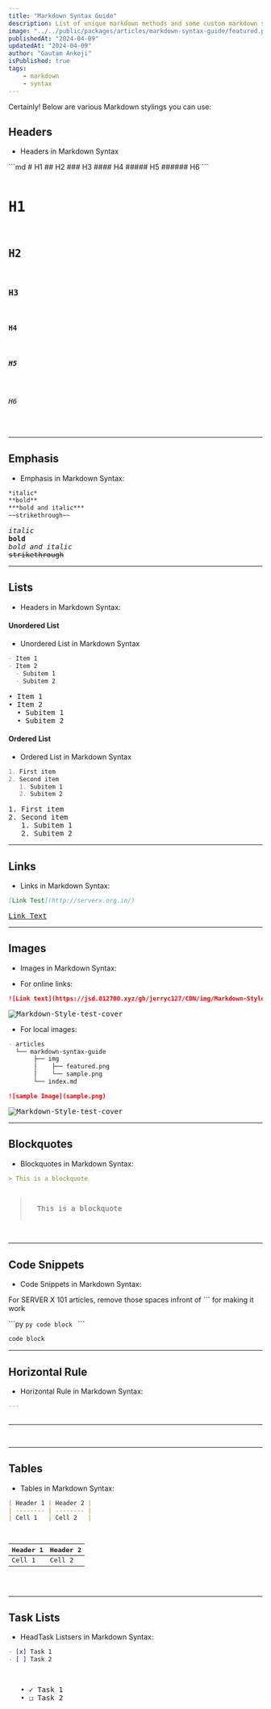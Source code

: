 ```yaml
---
title: "Markdown Syntax Guide"
description: List of unique markdown methods and some custom markdown syntax for writing articles for server x 101.
image: "../../public/packages/articles/markdown-syntax-guide/featured.png"
publishedAt: "2024-04-09"
updatedAt: "2024-04-09"
author: "Gautam Ankoji"
isPublished: true
tags:
    - markdown
    - syntax
---
```


<DropCap>
Certainly! Below are various Markdown stylings you can use:
</DropCap>

## Headers

* Headers in Markdown Syntax

<TabGroup>

<Tab icon="md" fileName="article.md">
```md
# H1
## H2
### H3
#### H4
##### H5
###### H6
```
</Tab>

<Tab icon="html" fileName="Heading Tags">

<div class="highlight">
<pre class="chroma">
<h1>H1</h1>
<h2>H2</h2>
<h3>H3</h3>
<h4>H4</h4>
<h5>H5</h5>
<h6>H6</h6>
</pre>
</div>

</Tab>
</TabGroup>

---

## Emphasis

* Emphasis in Markdown Syntax:

<TabGroup>
<Tab icon="md" fileName="article.py">

```md
*italic*
**bold**
***bold and italic***
~~strikethrough~~
```
</Tab>


<Tab icon="html" fileName="Emphasis Tags">

<div class="highlight">
<pre class="chroma flex flex-col pt-8">
<i>italic</i>
<b>bold</b>
<em>bold and italic</em>
<s>strikethrough</s>
</pre>
</div>

</Tab>
</TabGroup>

---

## Lists

* Headers in Markdown Syntax:

#### Unordered List

* Unordered List in Markdown Syntax

<TabGroup>
<Tab icon="md" fileName="article.md">

```md
- Item 1
- Item 2
  - Subitem 1
  - Subitem 2
```
</Tab>

<Tab icon="html" fileName="Unordered List">

<div class="highlight">
<pre class="chroma">
•&emsp;Item 1
•&emsp;Item 2
  •&emsp;Subitem 1
  •&emsp;Subitem 2
</pre>
</div>

</Tab>
</TabGroup>

#### Ordered List

* Ordered List in Markdown Syntax

<TabGroup>
<Tab icon="md" fileName="article.md">

```md
1. First item
2. Second item
   1. Subitem 1
   2. Subitem 2
```
</Tab>

<Tab icon="html" fileName="Ordered List">

<div class="highlight">
<pre class="chroma">
1.&emsp;First item
2.&emsp;Second item
&emsp;&emsp;&emsp;1.&emsp;Subitem 1
&emsp;&emsp;&emsp;2.&emsp;Subitem 2
</pre>
</div>

</Tab>
</TabGroup>

---

## Links

* Links in Markdown Syntax:

<TabGroup>

<Tab icon="md" fileName="article.md">

```md
[Link Test](http://serverx.org.in/)
```

</Tab>

<Tab icon="html" fileName="Links">

<div class="highlight">
<pre class="chroma">
<a href="http://serverx.org.in/">Link Text</a>
</pre>
</div>

</Tab>
</TabGroup>

---

## Images

* Images in Markdown Syntax:

* For online links:

<TabGroup>
<Tab icon="md" fileName="aticle.md">

```md
![Link text](https://jsd.012700.xyz/gh/jerryc127/CDN/img/Markdown-Style-test-cover.png)
```

</Tab>

<Tab icon="html" fileName="Images">

<div class="highlight">
<pre class="chroma">
<img src="https://jsd.012700.xyz/gh/jerryc127/CDN/img/Markdown-Style-test-cover.png" alt="Markdown-Style-test-cover" />
</pre>
</div>

</Tab>
</TabGroup>

* For local images:

<FileName icon="md" fileName="File Structure">

```md
- articles
  └── markdown-syntax-guide
       ├── img
       │    ├── featured.png
       │    └── sample.png
       └── index.md
```

</FileName>

<TabGroup>
<Tab icon="md" fileName="article.md">

```md
![sample Image](sample.png)
```

</Tab>

<Tab icon="html" fileName="Heading Tags">

<div class="highlight">
<pre class="chroma">
<img src="/packages/articles/markdown-syntax-guide/sample.png" alt="Markdown-Style-test-cover"/>
</pre>
</div>

</Tab>
</TabGroup>

---

## Blockquotes

* Blockquotes in Markdown Syntax:

<TabGroup>
<Tab icon="md" fileName="article.md">

```md
> This is a blockquote
```

</Tab>

<Tab icon="html" fileName="Blockquotes">

<div class="highlight">
<pre class="chroma">
<blockquote>
  <span>This is a blockquote</span>
  <span></span>
</blockquote>
</pre>
</div>

</Tab>
</TabGroup>

---

## Code Snippets

* Code Snippets in Markdown Syntax:

For SERVER X 101 articles, remove those spaces infront of ``` for making it work

<TabGroup>
<Tab icon="md" fileName="article.md">

\`\`\`py
    ```py
    code block
    ```
\`\`\`

</Tab>

<Tab icon="html" fileName="Code Block">

```py
code block 
```

</Tab>
</TabGroup>

---

## Horizontal Rule

* Horizontal Rule in Markdown Syntax:

<TabGroup>
<Tab icon="md" fileName="article.md">

```md
---
```

</Tab>

<Tab icon="html" fileName="Horizontal Rule">

<div class="highlight">
<pre class="chroma">
<hr />
</pre>
</div>

</Tab>
</TabGroup>

---

## Tables

* Tables in Markdown Syntax:

<TabGroup>
<Tab icon="md" fileName="article.md">

```md
| Header 1 | Header 2 |
| -------- | -------- |
| Cell 1   | Cell 2   |
```

</Tab>

<Tab icon="html" fileName="Table">

<div class="highlight p-4">
  <pre class="chroma">
    <table class="min-w-full divide-y divide-gray-200">
      <thead class="">
        <tr>
          <th class="px-6 py-3 text-left text-xs font-medium text-gray-500 uppercase tracking-wider">Header 1</th>
          <th class="px-6 py-3 text-left text-xs font-medium text-gray-500 uppercase tracking-wider">Header 2</th>
        </tr>
      </thead>
      <tbody class="divide-y divide-gray-200">
        <tr>
          <td class="px-6 py-4 whitespace-nowrap">Cell 1</td>
          <td class="px-6 py-4 whitespace-nowrap">Cell 2</td>
        </tr>
      </tbody>
    </table>
  </pre>
</div>

</Tab>
</TabGroup>

---

## Task Lists

* HeadTask Listsers in Markdown Syntax:

<TabGroup>

<Tab icon="md" fileName="article.md">

```md
- [x] Task 1
- [ ] Task 2
```
</Tab>

<Tab icon="html" fileName="Task List">

<div class="highlight">
<pre class="chroma">
<ul>
• &#10003; Task 1
• &#10063; Task 2
</ul>
</pre>
</div>

</Tab>
</TabGroup>
